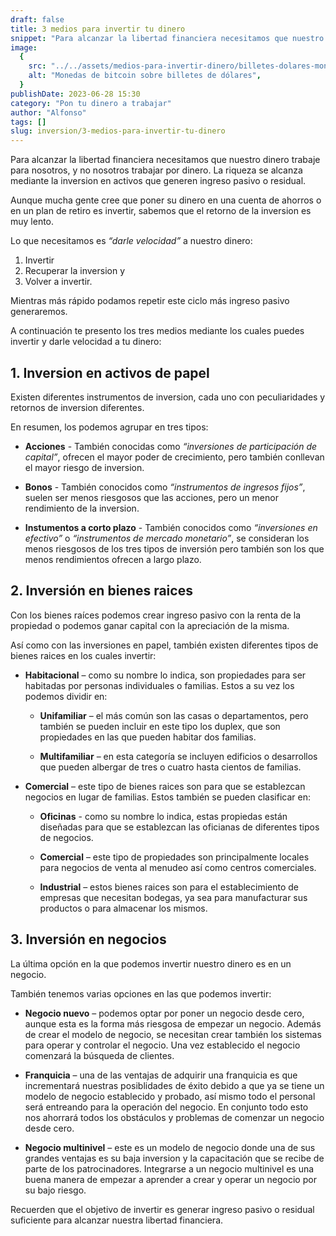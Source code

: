```yaml
---
draft: false
title: 3 medios para invertir tu dinero
snippet: "Para alcanzar la libertad financiera necesitamos que nuestro dinero trabaje para nosotros, y no nosotros trabajar por dinero. La riqueza se alcanza mediante la inversion en activos que generen ingreso pasivo o residual."
image:
  {
    src: "../../assets/medios-para-invertir-dinero/billetes-dolares-monedas-bitcoin.jpg",
    alt: "Monedas de bitcoin sobre billetes de dólares",
  }
publishDate: 2023-06-28 15:30
category: "Pon tu dinero a trabajar"
author: "Alfonso"
tags: []
slug: inversion/3-medios-para-invertir-tu-dinero
---
```


Para alcanzar la libertad financiera necesitamos que nuestro dinero trabaje para nosotros, y no nosotros trabajar por dinero. La riqueza se alcanza mediante la inversion en activos que generen ingreso pasivo o residual.

Aunque mucha gente cree que poner su dinero en una cuenta de ahorros o en un plan de retiro es invertir, sabemos que el retorno de la inversion es muy lento.

Lo que necesitamos es _“darle velocidad”_ a nuestro dinero:

1. Invertir
2. Recuperar la inversion y
3. Volver a invertir.

Mientras más rápido podamos repetir este ciclo más ingreso pasivo generaremos.

A continuación te presento los tres medios mediante los cuales puedes invertir y darle velocidad a tu dinero:

## 1. Inversion en activos de papel

Existen diferentes instrumentos de inversion, cada uno con peculiaridades y retornos de inversion diferentes.

En resumen, los podemos agrupar en tres tipos:

- **Acciones** - También conocidas como _“inversiones de participación de capital”_, ofrecen el mayor poder de crecimiento, pero también conllevan el mayor riesgo de inversion.

- **Bonos** - También conocidos como _“instrumentos de ingresos fijos”_, suelen ser menos riesgosos que las acciones, pero un menor rendimiento de la inversion.

- **Instumentos a corto plazo** - También conocidos como _“inversiones en efectivo”_ o _“instrumentos de mercado monetario”_, se consideran los menos riesgosos de los tres tipos de inversión pero también son los que menos rendimientos ofrecen a largo plazo.

## 2. Inversión en bienes raices

Con los bienes raíces podemos crear ingreso pasivo con la renta de la propiedad o podemos ganar capital con la apreciación de la misma.

Así como con las inversiones en papel, también existen diferentes tipos de bienes raices en los cuales invertir:

- **Habitacional** – como su nombre lo indica, son propiedades para ser habitadas por personas individuales o familias. Estos a su vez los podemos dividir en:

  - **Unifamiliar** – el más común son las casas o departamentos, pero también se pueden incluir en este tipo los duplex, que son propiedades en las que pueden habitar dos familias.

  - **Multifamiliar** – en esta categoría se incluyen edificios o desarrollos que pueden albergar de tres o cuatro hasta cientos de familias.

- **Comercial** – este tipo de bienes raices son para que se establezcan negocios en lugar de familias. Estos también se pueden clasificar en:

  - **Oficinas** - como su nombre lo indica, estas propiedas están diseñadas para que se establezcan las oficianas de diferentes tipos de negocios.

  - **Comercial** – este tipo de propiedades son principalmente locales para negocios de venta al menudeo así como centros comerciales.

  - **Industrial** – estos bienes raices son para el establecimiento de empresas que necesitan bodegas, ya sea para manufacturar sus productos o para almacenar los mismos.

## 3. Inversión en negocios

La última opción en la que podemos invertir nuestro dinero es en un negocio.

También tenemos varias opciones en las que podemos invertir:

- **Negocio nuevo** – podemos optar por poner un negocio desde cero, aunque esta es la forma más riesgosa de empezar un negocio. Además de crear el modelo de negocio, se necesitan crear también los sistemas para operar y controlar el negocio. Una vez establecido el negocio comenzará la búsqueda de clientes.

- **Franquicia** – una de las ventajas de adquirir una franquicia es que incrementará nuestras posiblidades de éxito debido a que ya se tiene un modelo de negocio establecido y probado, así mismo todo el personal será entreando para la operación del negocio. En conjunto todo esto nos ahorrará todos los obstáculos y problemas de comenzar un negocio desde cero.

- **Negocio multinivel** – este es un modelo de negocio donde una de sus grandes ventajas es su baja inversion y la capacitación que se recibe de parte de los patrocinadores. Integrarse a un negocio multinivel es una buena manera de empezar a aprender a crear y operar un negocio por su bajo riesgo.

Recuerden que el objetivo de invertir es generar ingreso pasivo o residual suficiente para alcanzar nuestra libertad financiera.

